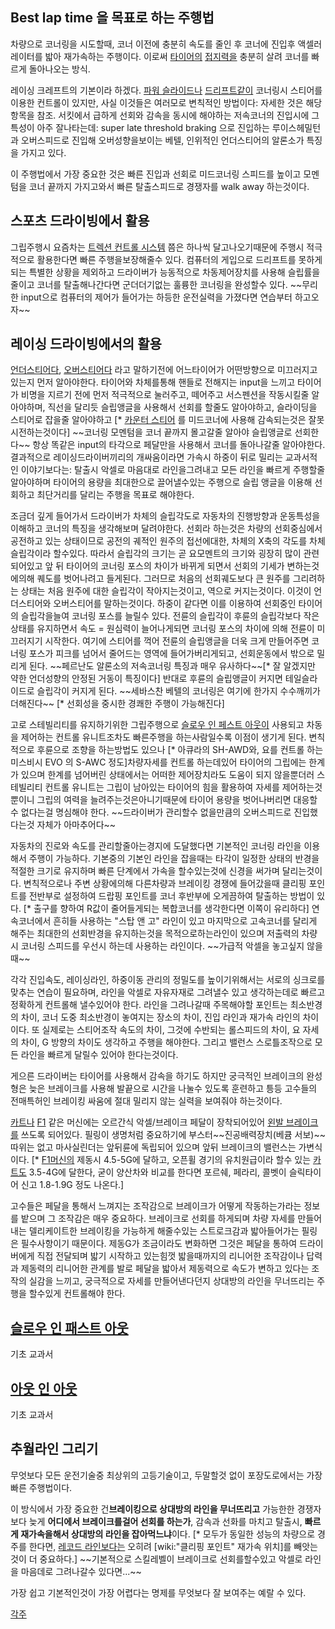 == Best lap time 을 목표로 하는 주행법 ==

차량으로 코너링을 시도할때, 코너 이전에 충분히 속도를 줄인 후 코너에 진입후 액셀러레이터를 밟아 재가속하는 주행이다. 이로써 [[타이어]]의 [[접지력]]을 충분히 살려 코너를 빠르게 돌아나오는 방식.

레이싱 크레프트의 기본이라 하겠다. [[파워 슬라이드]]나 [[드리프트]]같이 코너링시 스티어를 이용한 컨트롤이 있지만, 사실 이것들은 여러모로 변칙적인 방법이다: 자세한 것은 해당 항목을 참조. 서킷에서 급하게 선회와 감속을 동시에 해야하는 저속코너의 진입시에 그 특성이 아주 잘나타는데: super late threshold braking 으로 진입하는 루이스헤밀턴과 오버스피드로 진입해 오버성향을보이는 베텔, 인위적인 언더스티어의 알론소가 특징을 가지고 있다.

이 주행법에서 가장 중요한 것은 빠른 진입과 선회로 미드코너링 스피드를 높이고 모멘텀을 코너 끝까지 가지고와서 빠른 탈출스피드로 경쟁자를 walk away 하는것이다. 

== 스포츠 드라이빙에서 활용 ==

그립주행시 요즘차는 [[트렉션 컨트롤 시스템]] 쯤은 하나씩 달고나오기때문에 주행시 적극적으로 활용한다면 빠른 주행을보장해줄수 있다. 컴퓨터의 게입으로 드리프트를 못하게되는 특별한 상황을 제외하고 드라이버가 능동적으로 차동제어장치를 사용해 슬립률을 줄이고 코너를 탈출해나간다면 군더더기없는 훌륭한 코너링을 완성할수 있다. ~~무리한 input으로 컴퓨터의 제어가 들어가는 하등한 운전실력을 가졌다면 연습부터 하고오자~~ 

== 레이싱 드라이빙에서의 활용 == 

[[언더스티어]]다, [[오버스티어]]다 라고 말하기전에 어느타이어가 어떤방향으로 미끄러지고 있는지 먼저 알아야한다. 타이어와 차체를통해 핸들로 전해지는 input을 느끼고 타이어가 비명을 지르기 전에 먼저 적극적으로 눌러주고, 떼어주고 서스펜션을 작동시킬줄 알아야하며, 직선을 달리듯 슬립앵글을 사용해서 선회를 할줄도 알아야하고, 슬라이딩을 스티어로 잡을줄 알아야하고 [* [[카운터 스티어]] 를 미드코너에 사용해 감속되는것은 잘못 시전하는것이다] ~~코너링 모멘텀을 코너 끝까지 몰고갈줄 알아야 슬립앵글로 선회한다~~ 항상 똑같은 input의 타각으로 페달만을 사용해서 코너를 돌아나갈줄 알아야한다. 결과적으로 레이싱드라이버끼리의 개싸움이라면 가속시 하중이 뒤로 밀리는 교과서적인 이야기보다는: 탈출시 악셀로 마음대로 라인을그려내고 모든 라인을 빠르게 주행할줄 알아야하며 타이어의 용량을 최대한으로 끌어낼수있는 주행으로 슬립 앵글을 이용해 선회하고 최단거리를 달리는 주행을 목표로 해야한다.

조금더 깊게 들어가서 드라이버가 차체의 슬립각도로 자동차의 진행방향과 운동특성을 이해하고 코너의 특징을 생각해보며 달려야한다. 선회라 하는것은 차량의 선회중심에서 공전하고 있는 상태이므로 공전의 궤적인 원주의 접선에대한, 차체의 X축의 각도를 차체 슬립각이라 할수있다. 따라서 슬립각의 크기는 곧 요모멘트의 크기와 굉장히 많이 관련되어있고 앞 뒤 타이어의 코너링 포스의 차이가 바뀌게 되면서 선회의 기세가 변하는것에의해 퀘도를 벗어나려고 들게된다. 그러므로 처음의 선회궤도보다 큰 원주를 그리려하는 상태는 처음 원주에 대한 슬립각이 작아지는것이고, 역으로 커지는것이다. 이것이 언더스티어와 오버스티어를 말하는것이다. 하중이 같다면 이를 이용하여 선회중인 타이어의 슬립각을늘여 코너링 포스를 늘릴수 있다. 전륜의 슬립각이 후륜의 슬립각보다 작은상태를 유지하면서 속도 = 원심력이 늘어나게되면 코너링 포스의 차이에 의해 전륜이 미끄러지기 시작한다. 여기에 스티어를 꺽어 전륜의 슬립앵글을 더욱 크게 만들어주면 코너링 포스가 피크를 넘어서 줄어드는 영역에 들어가버리게되고, 선회운동에서 밖으로 밀리게 된다. ~~페르난도 알론소의 저속코너링 특징과 매우 유사하다~~[* 잘 알겠지만 약한 언더성향의 안정된 거동이 특징이다] 반대로 후륜의 슬립앵글이 커지면 테일슬라이드로 슬립각이 커지게 된다. ~~세바스찬 베텔의 코너링은 여기에 한가지 수수깨끼가 더해진다~~ [* 선회성을 중시한 경쾌한 주행이 가능해진다] 

고로 스테빌리티를 유지하기위한 그립주행으로 [[슬로우 인 페스트 아웃]]이 사용되고 차동을 제어하는 컨트롤 유니트조차도 빠른주행을 하는사람일수록 이점이 생기게 된다. 변칙적으로 후륜으로 조향을 하는방법도 있으나 [* 아큐라의 SH-AWD와, 요를 컨트롤 하는 미스비시 EVO 의 S-AWC 정도]차량자세를 컨트롤 하는데있어 타이어의 그립에는 한계가 있으며 한계를 넘어버린 상태에서는 어떠한 제어장치라도 도움이 되지 않을뿐더러 스테빌리티 컨트롤 유니트는 그립이 남아있는 타이어의 힘을 활용하여 자세를 제어하는것뿐이니 그립의 여력을 늘려주는것은아니기때문에 타이어 용량을 벗어나버리면 대응할수 없다는걸 명심해야 한다. ~~드라이버가 관리할수 없을만큼의 오버스피드로 진입했다는것 자체가 아마추어다~~

자동차의 진로와 속도를 관리할줄아는경지에 도달했다면 기본적인 코너링 라인을 이용해서 주행이 가능하다. 기본중의 기본인 라인을 잡을때는 타각이 일정한 상태의 반경을 적절한 크기로 유지하며 빠른 단계에서 가속을 할수있는것에 신경을 써가며 달리는것이다. 변칙적으로나 주변 상황에의해 다른차량과 브레이킹 경쟁에 들어갔을때 클리핑 포인트를 전반부로 설정하여 드랍핑 포인트를 코너 후반부에 오게끔하여 탈출하는 방법이 있다. [* 출구를 향하여 R값이 줄어들게되는 복합코너를 생각한다면 이쪽이 유리하다] 연속코너에서 흔히들 사용하는 "스탑 앤 고" 라인이 있고 마지막으로 고속코너를 달리게 해주는 최대한의 선회반경을 유지하는것을 목적으로하는라인이 있으며 저출력의 차량시 코너링 스피드를 우선시 하는데 사용하는 라인이다. ~~가급적 악셀을 놓고싶지 않을때~~ 

각각 진입속도, 레이싱라인, 하중이동 관리의 정밀도를 높이기위해서는 서로의 싱크로를 맞추는 연습이 필요하며, 라인을 악셀로 자유자재로 그려낼수 있고 생각하는데로 빠르고 정확하게 컨트롤해 낼수있어야 한다. 라인을 그려나갈때 주목해야할 포인트는 최소반경의 차이, 코너 도중 최소반경이 놓여지는 장소의 차이, 진입 라인과 재가속 라인의 차이이다. 또 실제로는 스티어조작 속도의 차이, 그것에 수반되는 롤스피드의 차이, 요 자세의 차이, G 방향의 차이도 생각하고 주행을 해야한다. 그리고 밸런스 스로틀조작으로 모든 라인을 빠르게 달릴수 있어야 한다는것이다.

게으른 드라이버는 타이어를 사용해서 감속을 하기도 하지만 궁극적인 브레이크의 완성형은 늦은 브레이크를 사용해 발끝으로  시간을 나눌수 있도록 훈련하고 틍등 고수들의 전매특허인 브레이킹 싸움에 절대 밀리지 않는 실력을 보여줘야 하는것이다. 

[[카트]]나 [[F1]] 같은 머신에는 오르간식 악셀/브레이크 페달이 장착되어있어 [[왼발 브레이크]]를 쓰도록 되어있다. 필링이 생명처럼 중요하기에 부스터~~진공배력장치(베큠 서보)~~ 따위는 없고 마사실린더는 앞뒤륜에 독립되어 있으며 앞뒤 브레이크의 밸런스는 가변식이다. [* [[F1]]머신의 제동시 4.5-5G에 달하고, 오픈휠 경기의 유치원급이라 할수 있는 [[카트]]도 3.5-4G에 달한다, 굳이 양산차와 비교를 한다면 포르쉐, 페라리, 콜벳이 슬릭타이어 신고 1.8-1.9G 정도 나온다.] 

고수들은 페달을 통해서 느껴지는 조작감으로 브레이크가 어떻게 작동하는가라는 정보를 밭으며 그 조작감은 매우 중요하다. 브레이크로 선회를 하게되며 차량 자세를 만들어내는 델리케이트한 브레이킹을 가능하게 해줄수있는 스트로크감과 밟아들어가는 필링은 필수사항이기 때문이다. 제동G가 조금이라도 변화하면 그것은 페달을 통하여 드라이버에게 직접 전달되며 밟기 시작하고 있는힘껏 밟을때까지의 리니어한 조작감이나 답력과 제동력의 리니어한 관계를 발로 페달을 밟아서 제동력으로 속도가 변하고 있다는 조작의 실감을 느끼고, 궁극적으로 자세를 만들어낸다던지 상대방의 라인을 무너뜨리는 주행을 할수있게 컨트롤해야 한다.

== [[슬로우 인 패스트 아웃]] ==

기초 교과서 

== [[아웃 인 아웃]] ==

기초 교과서

== 추월라인 그리기 ==

무엇보다 모든 운전기술중 최상위의 고등기술이고, 두말할것 없이 포장도로에서는 가장 빠른 주행법이다.

이 방식에서 가장 중요한 건'''브레이킹으로 상대방의 라인을 무너뜨리고''' 가능한한 경쟁자보다 늦게 '''어디에서 브레이크를걸어 선회를 하는가''', 감속과 선화를 마치고 탈출시, '''빠르게 재가속을해서 상대방의 라인을 잡아먹느냐'''이다. [* 모두가 동일한 성능의 차량으로 경주를 한다면, [[레코드 라인]]보다는 오히려 [wiki:"클리핑 포인트" 재가속 위치]를 빼앗는것이 더 중요하다.] ~~기본적으로 스킬레벨이 브레이크로 선회를할수있고 악셀로 라인을 마음데로 그려나갈수 있다면...~~

가장 쉽고 기본적인것이 가장 어렵다는 명제를 무엇보다 잘 보여주는 예랄 수 있다.


[[각주]]
